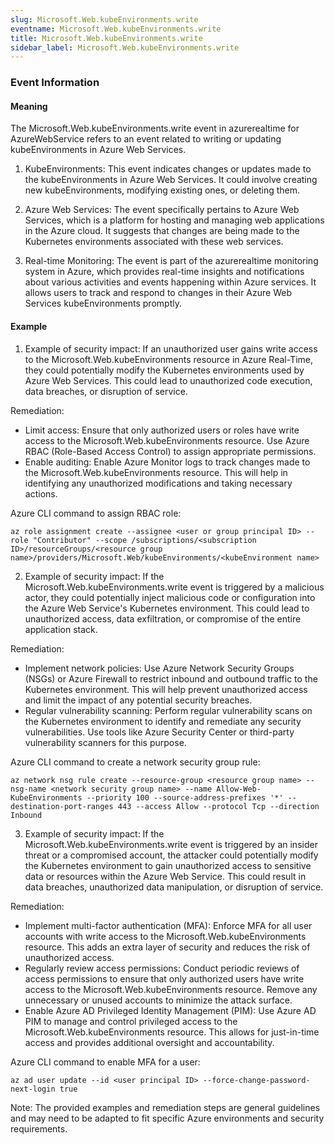 ```yaml
--- 
slug: Microsoft.Web.kubeEnvironments.write
eventname: Microsoft.Web.kubeEnvironments.write
title: Microsoft.Web.kubeEnvironments.write
sidebar_label: Microsoft.Web.kubeEnvironments.write
---
```

                       
### Event Information

#### Meaning

The Microsoft.Web.kubeEnvironments.write event in azurerealtime for AzureWebService refers to an event related to writing or updating kubeEnvironments in Azure Web Services. 

1. KubeEnvironments: This event indicates changes or updates made to the kubeEnvironments in Azure Web Services. It could involve creating new kubeEnvironments, modifying existing ones, or deleting them.

2. Azure Web Services: The event specifically pertains to Azure Web Services, which is a platform for hosting and managing web applications in the Azure cloud. It suggests that changes are being made to the Kubernetes environments associated with these web services.

3. Real-time Monitoring: The event is part of the azurerealtime monitoring system in Azure, which provides real-time insights and notifications about various activities and events happening within Azure services. It allows users to track and respond to changes in their Azure Web Services kubeEnvironments promptly.

#### Example

1. Example of security impact: If an unauthorized user gains write access to the Microsoft.Web.kubeEnvironments resource in Azure Real-Time, they could potentially modify the Kubernetes environments used by Azure Web Services. This could lead to unauthorized code execution, data breaches, or disruption of service.

Remediation:
- Limit access: Ensure that only authorized users or roles have write access to the Microsoft.Web.kubeEnvironments resource. Use Azure RBAC (Role-Based Access Control) to assign appropriate permissions.
- Enable auditing: Enable Azure Monitor logs to track changes made to the Microsoft.Web.kubeEnvironments resource. This will help in identifying any unauthorized modifications and taking necessary actions.

Azure CLI command to assign RBAC role:
```
az role assignment create --assignee <user or group principal ID> --role "Contributor" --scope /subscriptions/<subscription ID>/resourceGroups/<resource group name>/providers/Microsoft.Web/kubeEnvironments/<kubeEnvironment name>
```

2. Example of security impact: If the Microsoft.Web.kubeEnvironments.write event is triggered by a malicious actor, they could potentially inject malicious code or configuration into the Azure Web Service's Kubernetes environment. This could lead to unauthorized access, data exfiltration, or compromise of the entire application stack.

Remediation:
- Implement network policies: Use Azure Network Security Groups (NSGs) or Azure Firewall to restrict inbound and outbound traffic to the Kubernetes environment. This will help prevent unauthorized access and limit the impact of any potential security breaches.
- Regular vulnerability scanning: Perform regular vulnerability scans on the Kubernetes environment to identify and remediate any security vulnerabilities. Use tools like Azure Security Center or third-party vulnerability scanners for this purpose.

Azure CLI command to create a network security group rule:
```
az network nsg rule create --resource-group <resource group name> --nsg-name <network security group name> --name Allow-Web-KubeEnvironments --priority 100 --source-address-prefixes '*' --destination-port-ranges 443 --access Allow --protocol Tcp --direction Inbound
```

3. Example of security impact: If the Microsoft.Web.kubeEnvironments.write event is triggered by an insider threat or a compromised account, the attacker could potentially modify the Kubernetes environment to gain unauthorized access to sensitive data or resources within the Azure Web Service. This could result in data breaches, unauthorized data manipulation, or disruption of service.

Remediation:
- Implement multi-factor authentication (MFA): Enforce MFA for all user accounts with write access to the Microsoft.Web.kubeEnvironments resource. This adds an extra layer of security and reduces the risk of unauthorized access.
- Regularly review access permissions: Conduct periodic reviews of access permissions to ensure that only authorized users have write access to the Microsoft.Web.kubeEnvironments resource. Remove any unnecessary or unused accounts to minimize the attack surface.
- Enable Azure AD Privileged Identity Management (PIM): Use Azure AD PIM to manage and control privileged access to the Microsoft.Web.kubeEnvironments resource. This allows for just-in-time access and provides additional oversight and accountability.

Azure CLI command to enable MFA for a user:
```
az ad user update --id <user principal ID> --force-change-password-next-login true
```

Note: The provided examples and remediation steps are general guidelines and may need to be adapted to fit specific Azure environments and security requirements.


 
